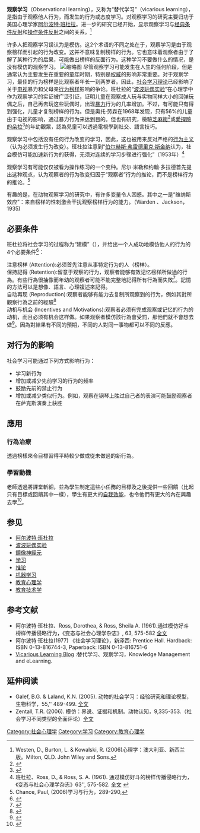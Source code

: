 '''观察学习'''（Observational learning），又称为“替代学习”（vicarious learning），是指由于观察他人行为，而发生的行为或态度学习。对观察学习的研究主要归功于美国心理学家[[阿尔波特·班杜拉|阿尔波特·班杜拉]]。进一步的研究已经开始，显示观察学习与[[经典条件反射|经典条件反射]]和[[操作条件反射|操作条件反射]]之间的关系。<ref name="Westen 2006">Westen, D., Burton, L. & Kowalski, R. (2006)心理学：澳大利亚、新西兰版。Milton, QLD. John Wiley and Sons.</ref>

许多人把观察学习误认为是模仿。这2个术语的不同之处在于，观察学习是由于观察榜样而引起的行为改变。这并不意味复制榜样的行为。它也意味着观察者由于了解了某种行为的后果，可能做出榜样的反面行为。这种学习不要做什么的情况，是没有模仿的观察学习。 
[[File:Bobo_doll-en.svg|缩略图]]
尽管观察学习可能发生在人生的任何阶段，但是通常认为主要发生在重要的[[童年|童年]]时期，特别是[[权威|权威]]的影响非常重要。对于观察学习，最佳的行为榜样是比观察者年长一到两岁者。因此，[[社会学习理论|社会学习理论]]已经影响了关于[[电视|电视]]暴力和父母亲[[行为榜样|行为榜样]]影响的争论。班杜拉的“[[波波玩偶实验|波波玩偶实验]]”在心理学中作为观察学习的实证被广泛引证，证明儿童在观察成人玩与实物同样大小的回弹玩偶之后，自己再去玩这些玩偶时，出现[[暴力|暴力]]行为的几率增加。不过，有可能只有得到强化，儿童才复制榜样的行为。但是奥托·劳森在1968年发现，只有56%的儿童由于电视的影响，通过暴力行为来达到目的。但也有研究，檢驗[[芝麻街|芝麻街]]<ref>{{Cite journal|title=G Is for Growing|url=http://dx.doi.org/10.4324/9781410605252|last=Fisch|first=Shalom M.|date=2014-04-08|doi=10.4324/9781410605252}}</ref>或[[愛探險的朵拉|愛探險的朵拉]]<ref>{{Cite journal|title=Infants’ and Toddlers’ Television Viewing and Language Outcomes|url=http://dx.doi.org/10.1177/0002764204271505|last=Linebarger|first=Deborah L.|last2=Walker|first2=Dale|date=2005-01|journal=American Behavioral Scientist|issue=5|doi=10.1177/0002764204271505|volume=48|pages=624–645|issn=0002-7642}}</ref>的年幼觀眾，認為兒童可以透過電視學到社交、語言技巧。

观察学习中包括没有任何行为改变的学习，因此，这也被用来反对严格的[[行为主义|行为主义]]（认为必须发生行为改变）。班杜拉注意到“[[伯尔赫斯·弗雷德里克·斯金纳|伯尔赫斯·弗雷德里克·斯金纳]]认为，社会模仿可能加速新行为的获得，无须对连续的学习步骤进行强化”（1953年）<ref>班杜拉、Ross, D., & Ross, S. A. (1961). 通过模仿好斗的榜样传播侵略行为，《变态与社会心理学杂志》63'', 575-582. [http://www3.georgetown.edu/departments/psychology/resources/researchmethods/examples/9304.html 全文] {{Wayback|url=http://www3.georgetown.edu/departments/psychology/resources/researchmethods/examples/9304.html |date=20080314160625 }}</ref> 

观察学习有可能仅仅被看为操作练习的一个变种。尼尔·米勒和约翰·多拉德首先提出这种观点，认为观察者的行为改变归因于“观察者”行为的推论，而不是榜样行为的推论。<ref>Chance, Paul, (2006)学习与行为，289-290,</ref>

有趣的是，在动物观察学习的研究中，有许多变量令人困惑。其中之一是“维纳斯效应”：来自榜样的性刺激会干扰观察榜样行为的能力。（Warden 、Jackson，1935)

== 必要条件 ==
班杜拉将社会学习的过程称为“建模”（{{Lang-en|Modelling}}），并给出一个人成功地模仿他人的行为的4个必要条件<ref>{{Cite journal|title=Vicarious extinction of avoidance behavior.|url=http://dx.doi.org/10.1037/h0024182|last=Bandura|first=Albert|last2=Grusec|first2=Joan E.|date=1967|journal=Journal of Personality and Social Psychology|issue=1|doi=10.1037/h0024182|volume=5|pages=16–23|issn=1939-1315|last3=Menlove|first3=Frances L.}}</ref>：

;注意榜样 (Attention):必须首先注意从事特定行为的人（榜样）。
;保持記得 (Retention):留意于观察的行为，观察者能够有效记忆榜样所做過的行為。有些行為很抽像而年幼的观察者可能不能完整地記得所有行為而失敗<ref>{{Cite journal|title=Learning & Behavior|url=http://dx.doi.org/10.4324/9781315450285|last=Mazur|first=James E.|date=2016-11-10|doi=10.4324/9781315450285}}</ref>{{Rp|7}}。記憶的方法可以是想像、語言、心理複述來記得。
;自动再现 (Reproduction):观察者能够有能力去复制所观察到的行为，例如其對所觀察行為之前的經驗<ref>{{Cite journal|title=Self-efficacy: Toward a unifying theory of behavioral change.|url=http://dx.doi.org/10.1037//0033-295x.84.2.191|last=Bandura|first=Albert|date=1977|journal=Psychological Review|issue=2|doi=10.1037//0033-295x.84.2.191|volume=84|pages=191–215|issn=0033-295X|access-date=2019-04-01|archive-date=2008-10-07|archive-url=https://web.archive.org/web/20081007175048/http://dx.doi.org/10.1037/0033-295X.84.2.191|dead-url=no}}</ref>
;动机与机会 (Incentives and Motivations):观察者必须有完成观察或记忆的行为的动机，而且必须有机会这样做。如果观察者模仿該行為會受罰，那他們就不會想去做<ref>{{Cite journal|title=Influence of models' reinforcement contingencies on the acquisition of imitative responses.|url=http://dx.doi.org/10.1037/h0022070|last=Bandura|first=Albert|date=1965|journal=Journal of Personality and Social Psychology|issue=6|doi=10.1037/h0022070|volume=1|pages=589–595|issn=0022-3514}}</ref>。因為對結果有不同的預期，不同的人對同一事物都可以不同的反應。

== 对行为的影响 ==
社会学习可能通过下列方式影响行为：
* 学习新行为
* 增加或减少先前学习的行为的频率
* 鼓励先前的禁止行为
* 增加或减少类似行为。例如，观察在钢琴上胜过自己者的表演可能鼓励观察者在萨克斯演奏上获胜

== 應用 ==

=== 行為治療 ===
{{Main|行為治療#社会学习疗法|l1=社会学习疗法}}
透過榜樣來令目標習得平時較少做或從未做過的新行為。

=== 學習動機 ===
老師透過將課堂斬細，並為學生制定這些小任務的目標及之後提供一些回饋（比起只有目標或回饋其中一樣），學生有更大的[[自我效能|自我效能]]，也令他們有更大的內在興趣去學<ref>{{Cite journal|title=Cultivating competence, self-efficacy, and intrinsic interest through proximal self-motivation.|url=http://dx.doi.org/10.1037//0022-3514.41.3.586|last=Bandura|first=Albert|last2=Schunk|first2=Dale H.|date=1981|journal=Journal of Personality and Social Psychology|issue=3|doi=10.1037//0022-3514.41.3.586|volume=41|pages=586–598|issn=0022-3514}}</ref>。

== 参见 ==
* [[阿尔波特·班杜拉|阿尔波特·班杜拉]]
* [[波波玩偶实验|波波玩偶实验]]
*[[镜像神经元|鏡像神經元]] 
* [[学习|学习]]
* [[推论|推论]]
* [[机器学习|机器学习]]
* [[教育心理学|教育心理学]]
* [[教育技术学|教育技术学]]

== 参考文献 ==

{{reflist}}
* 阿尔波特·班杜拉、Ross, Dorothea, & Ross, Sheila A. (1961).通过模仿好斗榜样传播侵略行为，《变态与社会心理学杂志》, 63, 575-582 [https://web.archive.org/web/20130708090203/http://psychclassics.yorku.ca/Bandura/bobo.htm 全文]
* 阿尔波特·班杜拉(1977) 《社会学习理论》，新泽西: Prentice Hall. Hardback: ISBN 0-13-816744-3, Paperback: ISBN 0-13-816751-6
* [http://www.vicariouslearning.com/blog/ Vicarious Learning Blog] {{Wayback|url=http://www.vicariouslearning.com/blog/ |date=20071216070424 }}:替代学习、观察学习，Knowledge Management and eLearning.

== 延伸阅读 ==
* Galef, B.G. & Laland, K.N. (2005). 动物的社会学习：经验研究和理论模型，生物科学，55,'' 489-499. [https://web.archive.org/web/20080414160126/http://anthropology.tamu.edu/faculty/alvard/ANTH689%20Fall%202005/week%204/GALEF%20%20AND%20LALAND%202005.pdf 全文]
* Zentall, T.R. (2006). 模仿：界说、证据和机制。动物认知，9,335-353.（社会学习不同类型的全面评论）[https://web.archive.org/web/20070610222427/http://www.cogs.indiana.edu/spackled/imitation.pdf 全文]

{{LearningTheoriesInPsychology}}
{{動物認知}}

[[Category:社会心理学|Category:社会心理学]]
[[Category:学习|Category:学习]]
[[Category:教育心理学|Category:教育心理学]]